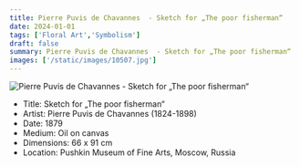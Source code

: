 ```yaml
---
title: Pierre Puvis de Chavannes  - Sketch for „The poor fisherman“
date: 2024-01-01
tags: ['Floral Art','Symbolism']
draft: false
summary: Pierre Puvis de Chavannes  - Sketch for „The poor fisherman“
images: ['/static/images/10507.jpg']
---
```


![Pierre Puvis de Chavannes  - Sketch for „The poor fisherman“](/static/images/10507.jpg)

* Title: Sketch for „The poor fisherman“
* Artist: Pierre Puvis de Chavannes  (1824-1898)
* Date: 1879
* Medium: Oil on canvas
* Dimensions: 66 x 91 cm
* Location: Pushkin Museum of Fine Arts, Moscow, Russia


